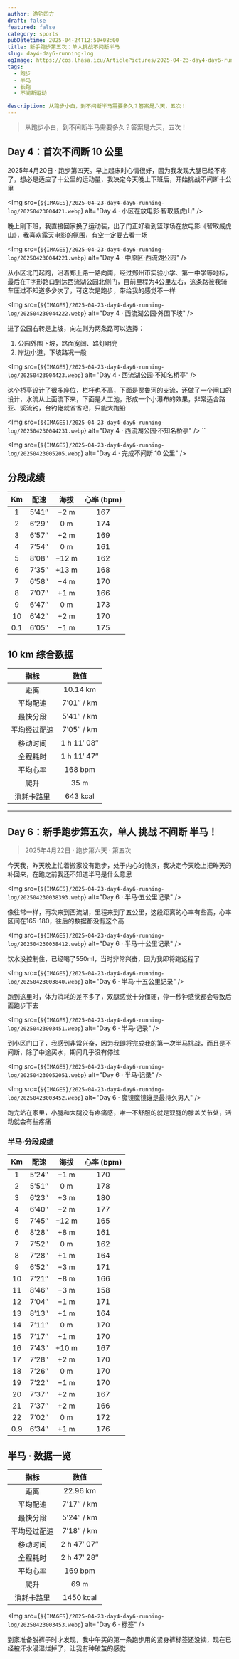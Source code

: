 ```yaml
---
author: 游钓四方
draft: false
featured: false
category: sports
pubDatetime: 2025-04-24T12:50+08:00
title: 新手跑步第五次：单人挑战不间断半马
slug: day4-day6-running-log
ogImage: https://cos.lhasa.icu/ArticlePictures/2025-04-23-day4-day6-running-log/20250423003451.webp
tags:
  - 跑步
  - 半马
  - 长跑
  - 不间断运动

description: 从跑步小白，到不间断半马需要多久？答案是六天，五次！
---
```



> 从跑步小白，到不间断半马需要多久？答案是六天，五次！

## Day 4：首次不间断 10 公里

2025年4月20日 · 跑步第四天。早上起床时心情很好，因为我发现大腿已经不疼了，想必是适应了十公里的运动量，我决定今天晚上下班后，开始挑战不间断十公里

<Img
  src={`${IMAGES}/2025-04-23-day4-day6-running-log/20250423004421.webp`}
  alt="Day 4 · 小区在放电影·智取威虎山"
/>

晚上刚下班，我直接回家换了运动装，出了门正好看到篮球场在放电影《智取威虎山》，我喜欢露天电影的氛围，有空一定要去看一场

<Img
  src={`${IMAGES}/2025-04-23-day4-day6-running-log/202504230044221.webp`}
  alt="Day 4 · 中原区·西流湖公园"
/>

从小区北门起跑，沿着郑上路一路向南，经过郑州市实验小学、第一中学等地标，最后在T字形路口到达西流湖公园北侧门，目前里程为4公里左右，这条路被我骑车压过不知道多少次了，可这次是跑步，带给我的感觉不一样

<Img
  src={`${IMAGES}/2025-04-23-day4-day6-running-log/202504230044222.webp`}
  alt="Day 4 · 西流湖公园·外围下坡"
/>

进了公园右转是上坡，向左则为两条路可以选择：

1. 公园外围下坡，路面宽阔、路灯明亮
2. 岸边小道，下坡路况一般

<Img
  src={`${IMAGES}/2025-04-23-day4-day6-running-log/20250423004423.webp`}
  alt="Day 4 · 西流湖公园·不知名桥亭"
/>

这个桥亭设计了很多座位，栏杆也不高，下面是贾鲁河的支流，还做了一个闸口的设计，水流从上面流下来，下面是人工池，形成一个小瀑布的效果，非常适合路亚、溪流钓，台钓佬就省省吧，只能大跑铅

<Img
  src={`${IMAGES}/2025-04-23-day4-day6-running-log/202504230044231.webp`}
  alt="Day 4 · 西流湖公园·不知名桥亭"
/>
``

<Img
  src={`${IMAGES}/2025-04-23-day4-day6-running-log/20250423005205.webp`}
  alt="Day 4 · 完成不间断 10 公里"
/>

## 分段成绩

| Km  | 配速  | 海拔  | 心率 (bpm) |
| :-: | :---: | :---: | :--------: |
|  1  | 5′41″ | −2 m  |    167     |
|  2  | 6′29″ |  0 m  |    174     |
|  3  | 6′57″ | +2 m  |    169     |
|  4  | 7′54″ |  0 m  |    161     |
|  5  | 8′08″ | −12 m |    162     |
|  6  | 7′35″ | +13 m |    168     |
|  7  | 6′58″ | −4 m  |    170     |
|  8  | 7′07″ | +1 m  |    166     |
|  9  | 6′47″ |  0 m  |    173     |
| 10  | 6′42″ | +2 m  |    170     |
| 0.1 | 6′05″ | −1 m  |    175     |

## 10 km 综合数据

|     指标     |    数值     |
| :----------: | :---------: |
|     距离     |  10.14 km   |
|   平均配速   | 7′01″ / km  |
|   最快分段   | 5′41″ / km  |
| 平均经过配速 | 7′05″ / km  |
|   移动时间   | 1 h 11′ 08″ |
|   全程耗时   | 1 h 11′ 47″ |
|   平均心率   |   168 bpm   |
|     爬升     |    35 m     |
|  消耗卡路里  |  643 kcal   |

---

## Day 6：新手跑步第五次，单人 挑战 不间断 半马！

> 2025年4月22日 · 跑步第六天 · 第五次

今天我，昨天晚上忙着搬家没有跑步，处于内心的愧疚，我决定今天晚上把昨天的补回来，在跑之前我还不知道半马是什么意思

<Img
  src={`${IMAGES}/2025-04-23-day4-day6-running-log/202504230038393.webp`}
  alt="Day 6 · 半马·五公里记录"
/>

像往常一样，再次来到西流湖，里程来到了五公里，这段距离的心率有些高，心率区间在165-180，往后的数据都没有这个高

<Img
  src={`${IMAGES}/2025-04-23-day4-day6-running-log/202504230038412.webp`}
  alt="Day 6 · 半马·十公里记录"
/>

饮水没控制住，已经喝了550ml，当时非常兴奋，因为我即将跑返程了

<Img
  src={`${IMAGES}/2025-04-23-day4-day6-running-log/20250423003840.webp`}
  alt="Day 6 · 半马·十五公里记录"
/>

跑到这里时，体力消耗的差不多了，双腿感觉十分僵硬，停一秒钟感觉都会导致后面跑步下去

<Img
  src={`${IMAGES}/2025-04-23-day4-day6-running-log/20250423003451.webp`}
  alt="Day 6 · 半马·记录"
/>

到小区门口了，我感到非常兴奋，因为我即将完成我的第一次半马挑战，而且是不间断，除了中途买水，期间几乎没有停过

<Img
  src={`${IMAGES}/2025-04-23-day4-day6-running-log/202504230052051.webp`}
  alt="Day 6 · 半马·记录"
/>

<Img
  src={`${IMAGES}/2025-04-23-day4-day6-running-log/20250423003452.webp`}
  alt="Day 6 · 魔镜魔镜谁是最持久男人"
/>

跑完站在家里，小腿和大腿没有疼痛感，唯一不舒服的就是双腿的膝盖关节处，活动就会有些疼痛

### 半马·分段成绩

| Km  | 配速  | 海拔  | 心率 (bpm) |
| :-: | :---: | :---: | :--------: |
|  1  | 5′24″ | −1 m  |    170     |
|  2  | 5′51″ |  0 m  |    178     |
|  3  | 6′23″ | +3 m  |    180     |
|  4  | 6′40″ | −2 m  |    177     |
|  5  | 7′45″ | −12 m |    165     |
|  6  | 8′28″ | +8 m  |    161     |
|  7  | 7′52″ |  0 m  |    162     |
|  8  | 7′28″ | +1 m  |    164     |
|  9  | 6′52″ | −3 m  |    171     |
| 10  | 7′21″ | −8 m  |    166     |
| 11  | 8′46″ | −3 m  |    158     |
| 12  | 7′04″ | −1 m  |    171     |
| 13  | 8′13″ | +1 m  |    164     |
| 14  | 7′11″ |  0 m  |    170     |
| 15  | 7′17″ | +1 m  |    170     |
| 16  | 7′43″ | +10 m |    167     |
| 17  | 7′28″ | +2 m  |    170     |
| 18  | 7′26″ |  0 m  |    170     |
| 19  | 7′22″ | −1 m  |    170     |
| 20  | 7′37″ | +2 m  |    167     |
| 21  | 7′37″ | +2 m  |    166     |
| 22  | 7′02″ |  0 m  |    172     |
| 0.9 | 6′34″ | +1 m  |    176     |

## 半马 · 数据一览

|     指标     |    数值     |
| :----------: | :---------: |
|     距离     |  22.96 km   |
|   平均配速   | 7′17″ / km  |
|   最快分段   | 5′24″ / km  |
| 平均经过配速 | 7′18″ / km  |
|   移动时间   | 2 h 47′ 07″ |
|   全程耗时   | 2 h 47′ 28″ |
|   平均心率   |   169 bpm   |
|     爬升     |    69 m     |
|  消耗卡路里  |  1450 kcal  |

<Img
  src={`${IMAGES}/2025-04-23-day4-day6-running-log/20250423003453.webp`}
  alt="Day 6 · 标签"
/>

到家准备脱裤子时才发现，我中午买的第一条跑步用的紧身裤标签还没摘，现在已经被汗水浸湿烂掉了，让我有种破茧的感觉
